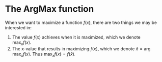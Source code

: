 #  The ArgMax function {#sec-appendix-the-argmax-function}

When we want to maximize a function $f(x)$, there are two things we may be interested in:

1.  The value $f(x)$ achieves when it is maximized, which we denote $\max_x f(x)$.
2.  The x-value that results in maximizing $f(x)$, which we denote $\hat x = \arg \max_x f(x)$. Thus $\max_x f(x) = f(\hat x)$.

